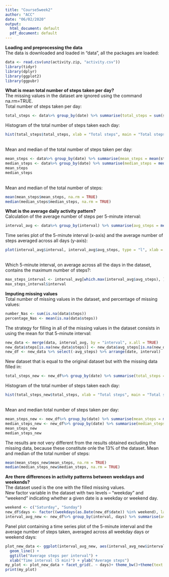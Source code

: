 ---
title: "Course5week2"
author: "ACC"
date: "06/02/2020"
output:
  html_document: default
  pdf_document: default
---
**Loading and preprocessing the data** \
The data is downloaded and loaded in "data", all the packages are loaded: 
```{r , echo=TRUE}
data <- read.csv(unz(activity.zip, "activity.csv"))
library(tidyr)
library(dplyr)
library(ggplot2)
library(ggpubr)
```

**What is mean total number of steps taken per day?** \
The missing values in the dataset are ignored using the command na.rm=TRUE.\
Total number of steps taken per day:\
```{r , echo=TRUE}
total_steps <- data%>% group_by(date) %>% summarise(total_steps = sum(steps, na.rm = TRUE))
```
Histogram of the total number of steps taken each day:\
```{r , fig.margin=TRUE}
hist(total_steps$total_steps, xlab = "Total steps", main = "Total steps per day" )
```
<br>
Mean and median of the total number of steps taken per day:\
```{r , echo=TRUE}
mean_steps <- data%>% group_by(date) %>% summarise(mean_steps = mean(steps, na.rm = TRUE))
median_steps <- data%>% group_by(date) %>% summarise(median_steps = median(steps, na.rm = TRUE))
mean_steps
median_steps
```
<br>
Mean and median of the total number of steps:\
```{r , echo=TRUE}
mean(mean_steps$mean_steps, na.rm = TRUE)
median(median_steps$median_steps, na.rm = TRUE)
```
**What is the average daily activity pattern?**\
Calculation of the average number of steps per 5-minute interval:\
```{r , echo=TRUE}
interval_avg <- data%>% group_by(interval) %>% summarise(avg_steps = mean(steps, na.rm = TRUE))
```
Time series plot of the 5-minute interval (x-axis) and the average number of steps averaged across all days (y-axis):\
```{r }
plot(interval_avg$interval, interval_avg$avg_steps, type = "l", xlab = "Time interval (5 min)", ylab = "Average steps", main ="Average steps per interval")
```
<br> Which 5-minute interval, on average across all the days in the dataset, contains the maximum number of steps?:\
```{r , echo=TRUE}
max_steps_interval <- interval_avg[which.max(interval_avg$avg_steps), ]
max_steps_interval$interval
```
**Imputing missing values**\
Total number of missing values in the dataset, and percentage of missing values:\
```{r , echo=TRUE}
number_Nas <- sum(is.na(data$steps))
percentage_Nas <- mean(is.na(data$steps))
```
The strategy for filling in all of the missing values in the dataset consists in using the mean for that 5-minute interval:\
```{r , echo=TRUE}
new_data <- merge(data, interval_avg, by = "interval", x.all = TRUE)
new_data$steps[is.na(new_data$steps)] <- new_data$avg_steps[is.na(new_data$steps)]
new_df <- new_data %>% select(-avg_steps) %>% arrange(date, interval)
```
New dataset that is equal to the original dataset but with the missing data filled in:\
```{r , echo=TRUE}
total_steps_new <- new_df%>% group_by(date) %>% summarise(total_steps = sum(steps, na.rm = TRUE))
```
Histogram of the total number of steps taken each day:\
```{r}
hist(total_steps_new$total_steps, xlab = "Total steps", main = "Total steps per day" )
```
<br> Mean and median total number of steps taken per day:\
```{r , echo=TRUE}
mean_steps_new <- new_df%>% group_by(date) %>% summarise(mean_steps = mean(steps, na.rm = TRUE))
median_steps_new <- new_df%>% group_by(date) %>% summarise(median_steps = median(steps, na.rm = TRUE))
mean_steps_new
median_steps_new
```
The results are not very different from the results obtained excluding the missing data, because these constitute onle the 13% of the dataset. Mean and median of the total number of steps:\
```{r , echo=TRUE}
mean(mean_steps_new$mean_steps, na.rm = TRUE)
median(median_steps_new$median_steps, na.rm = TRUE)
```

**Are there differences in activity patterns between weekdays and weekends?**\
The dataset used is the one with the filled missing values.\
New factor variable in the dataset with two levels – “weekday” and “weekend” indicating whether a given date is a weekday or weekend day.\
```{r , echo=TRUE}
weekend <- c("Saturday", "Sunday")
new_df$days <- factor((weekdays(as.Date(new_df$date)) %in% weekend), labels = c("weekday", "weekend"))
interval_avg_new <- new_df%>% group_by(interval, days) %>% summarise(avg_steps = mean(steps, na.rm = TRUE))
```
Panel plot containing a time series plot of the 5-minute interval and the average number of steps taken, averaged across all weekday days or weekend days:\
```{r}
plot_new_data <- ggplot(interval_avg_new, aes(interval_avg_new$interval, interval_avg_new$avg_steps)) +
  geom_line() +
  ggtitle("Average steps per interval") +
  xlab("Time interval (5 min)") + ylab("Average steps")
my_plot <- plot_new_data + facet_grid(. ~ days)+ theme_bw()+theme(text = element_text(size=12),panel.grid.major = element_blank(),panel.grid.minor =element_blank(),strip.background = element_blank(),plot.title = element_text(hjust=0.5))+  font("title", size = 14, face = "bold")
print(my_plot)
```
























